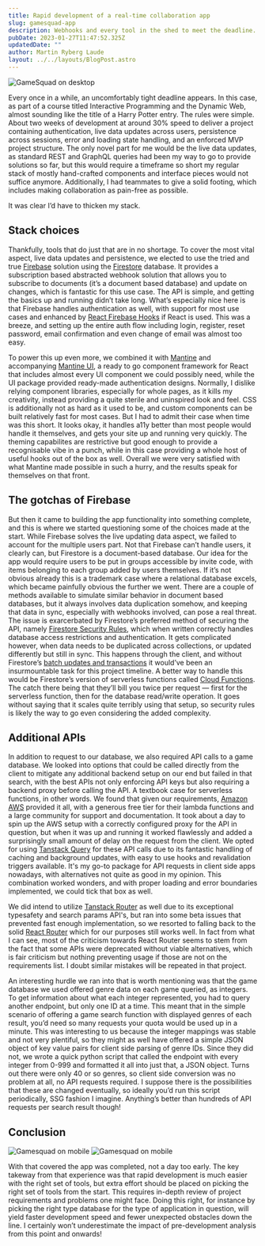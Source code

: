 ```yaml
---
title: Rapid development of a real-time collaboration app
slug: gamesquad-app
description: Webhooks and every tool in the shed to meet the deadline.
pubDate: 2023-01-27T11:47:52.325Z
updatedDate: ""
author: Martin Ryberg Laude
layout: ../../layouts/BlogPost.astro
---
```

![GameSquad on desktop](/images/uploads/gamesquad_screenshot_desktop.webp)

Every once in a while, an uncomfortably tight deadline appears. In this case, as part of a course titled Interactive Programming and the Dynamic Web, almost sounding like the title of a Harry Potter entry. The rules were simple. About two weeks of development at around 30% speed to deliver a project containing authentication, live data updates across users, persistence across sessions, error and loading state handling, and an enforced MVP project structure. The only novel part for me would be the live data updates, as standard REST and GraphQL queries had been my way to go to provide solutions so far, but this would require a timeframe so short my regular stack of mostly hand-crafted components and interface pieces would not suffice anymore. Additionally, I had teammates to give a solid footing, which includes making collaboration as pain-free as possible.

It was clear I’d have to thicken my stack.

## Stack choices

Thankfully, tools that do just that are in no shortage. To cover the most vital aspect, live data updates and persistence, we elected to use the tried and true [Firebase](https://firebase.google.com/) solution using the [Firestore](https://firebase.google.com/docs/firestore) database. It provides a subscription based abstracted webhook solution that allows you to subscribe to documents (it’s a document based database) and update on changes, which is fantastic for this use case. The API is simple, and getting the basics up and running didn’t take long. What’s especially nice here is that Firebase handles authentication as well, with support for most use cases and enhanced by [React Firebase Hooks](https://github.com/csfrequency/react-firebase-hooks) if React is used. This was a breeze, and setting up the entire auth flow including login, register, reset password, email confirmation and even change of email was almost too easy.

To power this up even more, we combined it with [Mantine](https://mantine.dev/) and accompanying [Mantine UI](https://ui.mantine.dev/), a ready to go component framework for React that includes almost every UI component we could possibly need, while the UI package provided ready-made authentication designs. Normally, I dislike relying component libraries, especially for whole pages, as it kills my creativity, instead providing a quite sterile and uninspired look and feel. CSS is additionally not as hard as it used to be, and custom components can be built relatively fast for most cases. But I had to admit their case when time was this short. It looks okay, it handles a11y better than most people would handle it themselves, and gets your site up and running very quickly. The theming capabilites are restrictive but good enough to provide a recognisable vibe in a punch, while in this case providing a whole host of useful hooks out of the box as well. Overall we were very satisfied with what Mantine made possible in such a hurry, and the results speak for themselves on that front.

## The gotchas of Firebase

But then it came to building the app functionality into something complete, and this is where we started questioning some of the choices made at the start. While Firebase solves the live updating data aspect, we failed to account for the multiple users part. Not that Firebase can’t handle users, it clearly can, but Firestore is a document-based database. Our idea for the app would require users to be put in groups accessible by invite code, with items belonging to each group added by users themselves. If it’s not obvious already this is a trademark case where a relational database excels, which became painfully obvious the further we went. There are a couple of methods available to simulate similar behavior in document based databases, but it always involves data duplication somehow, and keeping that data in sync, especially with webhooks involved, can pose a real threat. The issue is exarcerbated by Firestore’s preferred method of securing the API, namely [Firestore Security Rules](https://firebase.google.com/docs/firestore/security/get-started), which when written correctly handles database access restrictions and authentication. It gets complicated however, when data needs to be duplicated across collections, or updated differently but still in sync. This happens through the client, and without Firestore’s [batch updates and transactions](https://firebase.google.com/docs/firestore/manage-data/transactions) it would’ve been an insurmountable task for this project timeline. A better way to handle this would be Firestore’s version of serverless functions called [Cloud Functions](https://firebase.google.com/docs/functions). The catch there being that they’ll bill you twice per request — first for the serverless function, then for the database read/write operation. It goes without saying that it scales quite terribly using that setup, so security rules is likely the way to go even considering the added complexity.

## Additional APIs

In addition to request to our database, we also required API calls to a game database. We looked into options that could be called directly from the client to mitigate any additional backend setup on our end but failed in that search, with the best APIs not only enforcing API keys but also requiring a backend proxy before calling the API. A textbook case for serverless functions, in other words. We found that given our requirements, [Amazon AWS](https://aws.amazon.com/) provided it all, with a generous free tier for their lambda functions and a large community for support and documentation. It took about a day to spin up the AWS setup with a correctly configured proxy for the API in question, but when it was up and running it worked flawlessly and added a surprisingly small amount of delay on the request from the client. We opted for using [Tanstack Query](https://tanstack.com/query/latest) for these API calls due to its fantastic handling of caching and background updates, with easy to use hooks and revalidation triggers available. It's my go-to package for API requests in client side apps nowadays, with alternatives not quite as good in my opinion. This combination worked wonders, and with proper loading and error boundaries implemented, we could tick that box as well.

We did intend to utilize [Tanstack Router](https://tanstack.com/router/v1) as well due to its exceptional typesafety and search params API's, but ran into some beta issues that prevented fast enough implementation, so we resorted to falling back to the solid [React Router](https://reactrouter.com/en/main) which for our purposes still works well. In fact from what I can see, most of the criticism towards React Router seems to stem from the fact that some APIs were deprecated without viable alternatives, which is fair criticism but nothing preventing usage if those are not on the requirements list. I doubt similar mistakes will be repeated in that project.

An interesting hurdle we ran into that is worth mentioning was that the game database we used offered genre data on each game queried, as integers. To get information about what each integer represented, you had to query another endpoint, but only one ID at a time. This meant that in the simple scenario of offering a game search function with displayed genres of each result, you’d need so many requests your quota would be used up in a minute. This was interesting to us because the integer mappings was stable and not very plentiful, so they might as well have offered a simple JSON object of key value pairs for client side parsing of genre IDs. Since they did not, we wrote a quick python script that called the endpoint with every integer from 0-999 and formatted it all into just that, a JSON object. Turns out there were only 40 or so genres, so client side conversion was no problem at all, no API requests required. I suppose there is the possibilities that these are changed eventually, so ideally you’d run this script periodically, SSG fashion I imagine. Anything’s better than hundreds of API requests per search result though!

## Conclusion
<div>
<img alt="Gamesquad on mobile" src="/images/uploads/gamesquad_screenshot_mobile.webp"/>
<img alt="Gamesquad on mobile" src="/images/uploads/gamesquad_screenshot_mobile2.webp"/>
</div>

With that covered the app was completed, not a day too early. The key takeway from that experience was that rapid development is much easier with the right set of tools, but extra effort should be placed on picking the right set of tools from the start. This requires in-depth review of project requirements and problems one might face. Doing this right, for instance by picking the right type database for the type of application in question, will yield faster development speed and fewer unexpected obstacles down the line. I certainly won’t underestimate the impact of pre-development analysis from this point and onwards!

